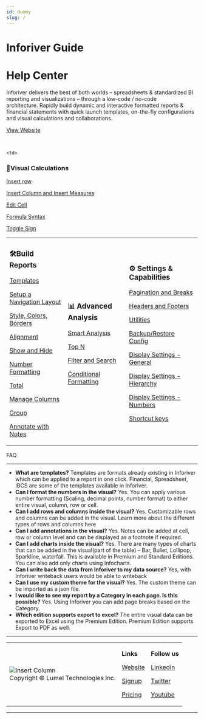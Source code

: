 ```yaml
---
id: dummy
slug: /
---
```



# Inforiver Guide

# Help Center

Inforiver delivers the best of both worlds – spreadsheets & standardized BI reporting and visualizations – through a low-code / no-code architecture. Rapidly build dynamic and interactive formatted reports & financial statements with quick launch templates, on-the-fly configurations and visual calculations and collaborations.

[View Website](https://inforiver.com)

<ReactPlayer playing controls url='https://www.youtube.com/watch?v=KsKeozY0mmk' /> 
<br/>
<table>
  <tr>
<td>

### 🛠Build Reports

[Templates](build/Template)

[Setup a Navigation Layout](build/setup-a-navigation-layout)

[Style, Colors, Borders](build/Style,color,border)

[Alignment](build/alignment)

[Show and Hide](build/showandhide)

[Number Formatting](build/number-formatting)

[Total](https://www.notion.so/Total-1a2be9ea783341faa8209e5c1d9a1d98)

[Manage Columns](https://www.notion.so/Manage-Columns-b1be5a34152942b7aaa2cee4ba150f1b)

[Group](https://www.notion.so/Group-08869e32b59a4eb08d18f80d84a894e7)

[Annotate with Notes](https://www.notion.so/Annotate-with-Notes-4ea8b9925cfe440caa282e589a8bb4f7)

</td>
 
    <td>

### 🧮Visual Calculations

[Insert row](https://www.notion.so/Insert-row-dcd3a40f5bbb4e51b840258bedd74610)

[Insert Column and Insert Measures](https://www.notion.so/Insert-Column-and-Insert-Measures-948011bb350c4204a910daf173e0f498)

[Edit Cell](https://www.notion.so/Edit-Cell-d0e4f71e51084a73b52666b6b306ee81)

[Formula Syntax ](https://www.notion.so/Formula-Syntax-474051b5a1aa440cb6afdb73c22c3f55)

[Toggle Sign](https://www.notion.so/Toggle-Sign-e0cb385de467495aa91e77cc9346c826)

</td> 
<td>

### 📊 Advanced Analysis

[Smart Analysis](https://www.notion.so/Smart-Analysis-4eecf4380777405095ccdc670c33a402)

[Top N](https://www.notion.so/Top-N-a0479cd7d9684d48ac1aee2a060c0685)

[Filter and Search](https://www.notion.so/Filter-and-Search-24a3079fb19c47eb808863968f3c584b)

[Conditional Formatting](analyze/conditional-formatting)
  </td>
  <td>

### ⚙ Settings & Capabilities

[Pagination and Breaks](https://www.notion.so/Pagination-and-Breaks-492f09c83dce4701a3bfc14c46941c4e)

[Headers and Footers](https://www.notion.so/Headers-and-Footers-2fd661e108b341a0862321d3262b1ff7)

[Utilities](https://www.notion.so/Utilities-519910bf0e4a4b60a8e785dbd6874f2f)

[Backup/Restore Config](https://www.notion.so/Backup-Restore-Config-926d1fd123fb41b899c1ff92faa1fae2)

[Display Settings - General](https://www.notion.so/Display-Settings-General-a4862ce842154969b1f56f39f7c3af2b)

[Display Settings - Hierarchy](https://www.notion.so/Display-Settings-Hierarchy-ffca8d1bc565430a83a1ff78e4424e4a)

[Display Settings - Numbers](https://www.notion.so/Display-Settings-Numbers-9f86d6dc36314a14a1dd05d3c21ce174)

[Shortcut keys](https://www.notion.so/Shortcut-keys-ab12f05cd49045d1abe77f19b1d90409)

 </td>
 </tr>
</table>

FAQ

---

- **What are templates?**
  Templates are formats already existing in Inforiver which can be applied to a report in one click. Financial, Spreadsheet, IBCS are some of the templates available in Inforiver.
- **Can I format the numbers in the visual?**
  Yes. You can apply various number formatting (Scaling, decimal points, number format) to either entire visual, column, row or cell.
- **Can I add rows and columns inside the visual?**
  Yes. Customizable rows and columns can be added in the visual. Learn more about the different types of rows and columns here
- **Can I add annotations in the visual?**
  Yes. Notes can be added at cell, row or column level and can be displayed as a footnote if required.
- **Can I add charts inside the visual?**
  Yes. There are many types of charts that can be added in the visual(part of the table) – Bar, Bullet, Lollipop, Sparkline, waterfall. This is available in Premium and Standard Editions. You can also add only charts using Infocharts.
- **Can I write back the data from Inforiver to my data source?**
  Yes, with Inforiver writeback users would be able to writeback
- **Can I use my custom theme for the visual?**
  Yes. The custom theme can be imported as a json file.
- **I would like to see my report by a Category in each page. Is this possible?**
  Yes. Using Inforiver you can add page breaks based on the Category.
- **Which edition supports export to excel?**
  The entire visual data can be exported to Excel using the Premium Edition. Premium Edition supports Export to PDF as well.



---
<table>
  <tr>
<td>
<div class="left">
  <Zoom>
    <img alt="Insert Column" src={useBaseUrl("img/inforiver-logo.svg")} />
  </Zoom>
</div>
Copyright © Lumel Technologies Inc.
</td>
<td>

**Links**

[Website](https://inforiver.com/)

[Signup](https://inforiver.com/professional/trial/)

[Pricing](https://inforiver.com/pricing/)
</td>
<td>

**Follow us**

[Linkedin](https://www.linkedin.com/company/info-river/)

[Twitter](https://twitter.com/inforiverbi)

[Youtube](https://www.youtube.com/channel/UCCsM_ewPSPDHgq30mssJmdg)
</td>
</tr>
</table>

---
